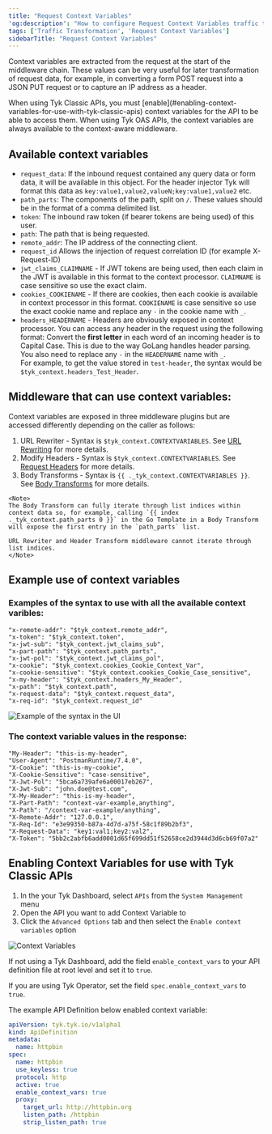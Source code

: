 ```yaml
---
title: "Request Context Variables"
'og:description': "How to configure Request Context Variables traffic transformation middleware in Tyk"
tags: ['Traffic Transformation', 'Request Context Variables']
sidebarTitle: "Request Context Variables"
---
```


Context variables are extracted from the request at the start of the middleware chain. These values can be very useful for later transformation of request data, for example, in converting a form POST request into a JSON PUT request or to capture an IP address as a header.


<Note>
When using Tyk Classic APIs, you must [enable](#enabling-context-variables-for-use-with-tyk-classic-apis) context variables for the API to be able to access them. When using Tyk OAS APIs, the context variables are always available to the context-aware middleware.
</Note>



## Available context variables
*   `request_data`: If the inbound request contained any query data or form data, it will be available in this object. For the header injector Tyk will format this data as `key:value1,value2,valueN;key:value1,value2` etc.
*   `path_parts`: The components of the path, split on `/`. These values should be in the format of a comma delimited list.
*   `token`: The inbound raw token (if bearer tokens are being used) of this user.
*   `path`: The path that is being requested.
*   `remote_addr`: The IP address of the connecting client.
*   `request_id` Allows the injection of request correlation ID (for example X-Request-ID)
*   `jwt_claims_CLAIMNAME` - If JWT tokens are being used, then each claim in the JWT is available in this format to the context processor. `CLAIMNAME` is case sensitive so use the exact claim.
*   `cookies_COOKIENAME` - If there are cookies, then each cookie is available in context processor in this format. `COOKIENAME` is case sensitive so use the exact cookie name and replace any `-` in the cookie name with `_`.
*   `headers_HEADERNAME` - Headers are obviously exposed in context processor. You can access any header in the request using the following format: Convert the **first letter** in each word of an incoming header is to Capital Case. This is due to the way GoLang handles header parsing. You also need to replace any `-` in the `HEADERNAME` name with `_`.<br />
For example, to get the value stored in `test-header`, the syntax would be `$tyk_context.headers_Test_Header`.


## Middleware that can use context variables:
Context variables are exposed in three middleware plugins but are accessed differently depending on the caller as follows:

1.   URL Rewriter - Syntax is `$tyk_context.CONTEXTVARIABLES`. See [URL Rewriting](/transform-traffic/url-rewriting#url-rewrite-middleware) for more details.
2.   Modify Headers - Syntax is `$tyk_context.CONTEXTVARIABLES`. See [Request Headers](/api-management/traffic-transformation/request-headers) for more details.
3.   Body Transforms - Syntax is `{{ ._tyk_context.CONTEXTVARIABLES }}`. See [Body Transforms](/api-management/traffic-transformation/request-body) for more details.



    <Note>
    The Body Transform can fully iterate through list indices within context data so, for example, calling `{{ index ._tyk_context.path_parts 0 }}` in the Go Template in a Body Transform will expose the first entry in the `path_parts` list.

    URL Rewriter and Header Transform middleware cannot iterate through list indices.
    </Note>



## Example use of context variables

### Examples of the syntax to use with all the available context varibles:
``` expandable
"x-remote-addr": "$tyk_context.remote_addr",
"x-token": "$tyk_context.token",
"x-jwt-sub": "$tyk_context.jwt_claims_sub",
"x-part-path": "$tyk_context.path_parts",
"x-jwt-pol": "$tyk_context.jwt_claims_pol",
"x-cookie": "$tyk_context.cookies_Cookie_Context_Var",
"x-cookie-sensitive": "$tyk_context.cookies_Cookie_Case_sensitive",
"x-my-header": "$tyk_context.headers_My_Header",
"x-path": "$tyk_context.path",
"x-request-data": "$tyk_context.request_data",
"x-req-id": "$tyk_context.request_id"
```
<img src="/img/dashboard/system-management/context_variables_ui.jpg" alt="Example of the syntax in the UI" />

### The context variable values in the response:
``` expandable
"My-Header": "this-is-my-header",
"User-Agent": "PostmanRuntime/7.4.0",
"X-Cookie": "this-is-my-cookie",
"X-Cookie-Sensitive": "case-sensitive",
"X-Jwt-Pol": "5bca6a739afe6a00017eb267",
"X-Jwt-Sub": "john.doe@test.com",
"X-My-Header": "this-is-my-header",
"X-Part-Path": "context-var-example,anything",
"X-Path": "/context-var-example/anything",
"X-Remote-Addr": "127.0.0.1",
"X-Req-Id": "e3e99350-b87a-4d7d-a75f-58c1f89b2bf3",
"X-Request-Data": "key1:val1;key2:val2",
"X-Token": "5bb2c2abfb6add0001d65f699dd51f52658ce2d3944d3d6cb69f07a2"
```

## Enabling Context Variables for use with Tyk Classic APIs
1. In the your Tyk Dashboard, select `APIs` from the `System Management` menu 
2. Open the API you want to add Context Variable to
3. Click the `Advanced Options` tab and then select the `Enable context variables` option

<img src="/img/2.10/context_variables.png" alt="Context Variables" />

If not using a Tyk Dashboard, add the field `enable_context_vars` to your API definition file at root level and set it to `true`.

If you are using Tyk Operator, set the field `spec.enable_context_vars` to `true`.

The example API Definition below enabled context variable:

```yaml {linenos=true, linenostart=1, hl_lines=["10-10"]} expandable
apiVersion: tyk.tyk.io/v1alpha1
kind: ApiDefinition
metadata:
  name: httpbin
spec:
  name: httpbin
  use_keyless: true
  protocol: http
  active: true
  enable_context_vars: true
  proxy:
    target_url: http://httpbin.org
    listen_path: /httpbin
    strip_listen_path: true
```
